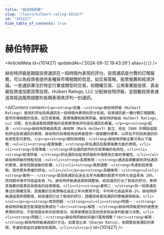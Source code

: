 ```yaml
---
title: "赫伯特評級"
slug: "/learn/hulbert-rating-101427"
id: "101427"
hide_table_of_contents: true
---
```



# 赫伯特評級

<ArticleMeta id={101427} updatedAt={'2024-09-12 19:43:26'} alias={`[]`} />
<div className='border-solid border-b border-t-0 my-4 border-[var(--ifm-color-gray-300)]' />

赫伯特評級是跟蹤投資通訊在一段時間內表現的評分。投資通訊是付費的訂閲服務，可以為投資者提供各種與市場相關的信息，如交易策略、股票推薦和經濟評論。一些通訊專注於特定行業或類型的交易，如期權交易、公用事業股投資、貴金屬投資或加密貨幣投資。Hulbert Ratings, LLC 分配赫伯特評級，並鼓勵投資者通過其經過風險調整的長期表現來評判一封通訊。

<AIContent content={`<p><strong>定義：</strong>赫伯特評級（Hulbert Ratings）是用於評估投資通訊在一段時間內表現的評分系統。投資通訊是一種付費訂閲服務，提供市場相關的信息，如交易策略、股票推薦和經濟評論。赫伯特評級由 Hulbert Ratings, LLC 分配，旨在通過風險調整後的長期表現來評判這些通訊的質量。</p><p><strong>起源：</strong>赫伯特評級由馬克·赫伯特（Mark Hulbert）創立，他在 1980 年開始追蹤和評估投資通訊的表現。赫伯特的目標是為投資者提供一個客觀的標準，以評估不同投資通訊的有效性和可靠性。</p><p><strong>類別與特點：</strong>赫伯特評級主要分為以下幾類：<ul><li><strong>股票推薦：</strong>評估通訊在股票推薦方面的表現。</li><li><strong>交易策略：</strong>評估通訊提供的交易策略的有效性。</li><li><strong>經濟評論：</strong>評估通訊在經濟評論和市場預測方面的準確性。</li></ul>赫伯特評級的特點包括：<ul><li><strong>長期表現：</strong>通過長期數據來評估通訊的表現，避免短期波動的影響。</li><li><strong>風險調整：</strong>考慮到投資風險，提供更為準確的評估。</li></ul></p><p><strong>具體案例：</strong><ul><li><strong>案例一：</strong>某投資通訊在過去五年內推薦的股票平均年化收益率為 10%，而同期市場平均收益率為 7%。赫伯特評級通過風險調整後，給該通訊打出了較高的評分，表明其推薦的股票具有較高的投資價值。</li><li><strong>案例二：</strong>另一投資通訊專注於期權交易，其推薦的交易策略在過去三年內表現不佳，平均年化收益率為-2%。赫伯特評級通過風險調整後，給該通訊打出了較低的評分，提醒投資者該通訊的策略風險較高。</li></ul></p><p><strong>常見問題：</strong><ul><li><strong>問題一：</strong>赫伯特評級是否能保證投資成功？<br/><strong>解答：</strong>赫伯特評級提供的是歷史表現的評估，不能保證未來的投資成功。投資者應結合其他信息和自身判斷進行決策。</li><li><strong>問題二：</strong>赫伯特評級如何進行風險調整？<br/><strong>解答：</strong>赫伯特評級通過統計方法，如夏普比率（Sharpe Ratio），來調整投資通訊的表現，考慮到收益的波動性和風險。</li></ul></p>`} id={101427} />
